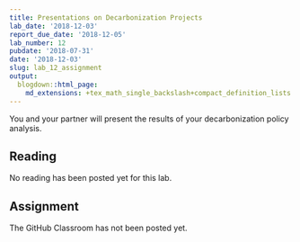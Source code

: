 ```yaml
---
title: Presentations on Decarbonization Projects
lab_date: '2018-12-03'
report_due_date: '2018-12-05'
lab_number: 12
pubdate: '2018-07-31'
date: '2018-12-03'
slug: lab_12_assignment
output:
  blogdown::html_page:
    md_extensions: +tex_math_single_backslash+compact_definition_lists
---
```

You and your partner will present the results of your decarbonization policy analysis. 

## Reading

No reading has been posted yet for this lab.


## Assignment

The GitHub Classroom has not been posted yet.
